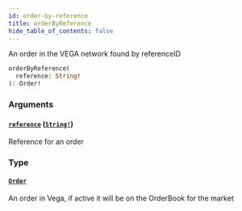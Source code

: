 ```yaml
---
id: order-by-reference
title: orderByReference
hide_table_of_contents: false
---
```



An order in the VEGA network found by referenceID

```graphql
orderByReference(
  reference: String!
): Order!
```


### Arguments

#### [`reference`](#) ([`String!`](/docs/testnet/graphql/scalars/string))

Reference for an order


### Type

#### [`Order`](/docs/testnet/graphql/objects/order)

An order in Vega, if active it will be on the OrderBook for the market




